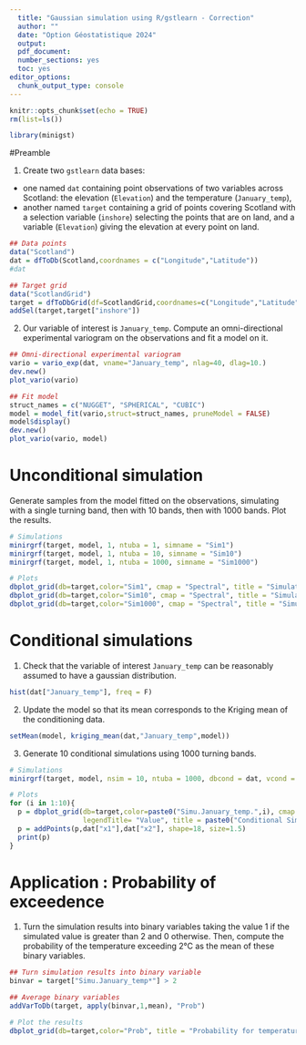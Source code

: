 ```yaml
---
  title: "Gaussian simulation using R/gstlearn - Correction"
  author: ""
  date: "Option Géostatistique 2024"
  output:
  pdf_document:
  number_sections: yes
  toc: yes
editor_options: 
  chunk_output_type: console
---
```


```r
knitr::opts_chunk$set(echo = TRUE)
rm(list=ls())

library(minigst)
```

#Preamble

1.  Create two `gstlearn` data bases:

-   one named `dat` containing point observations of two variables across Scotland: the elevation (`Elevation`) and the temperature (`January_temp`),
-   another named `target` containing a grid of points covering Scotland with a selection variable (`inshore`) selecting the points that are on land, and a variable (`Elevation`) giving the elevation at every point on land.

```r

## Data points
data("Scotland")
dat = dfToDb(Scotland,coordnames = c("Longitude","Latitude"))
#dat

## Target grid
data("ScotlandGrid")
target = dfToDbGrid(df=ScotlandGrid,coordnames=c("Longitude","Latitude"))
addSel(target,target["inshore"])

```

2.  Our variable of interest is `January_temp`. Compute an omni-directional experimental variogram on the observations and fit a model on it.

```r

## Omni-directional experimental variogram
vario = vario_exp(dat, vname="January_temp", nlag=40, dlag=10.)
dev.new()
plot_vario(vario)

## Fit model
struct_names = c("NUGGET", "SPHERICAL", "CUBIC")
model = model_fit(vario,struct=struct_names, pruneModel = FALSE)
model$display()
dev.new()
plot_vario(vario, model)

```

# Unconditional simulation

Generate samples from the model fitted on the observations, simulating with a single turning band, then with 10 bands, then with 1000 bands. Plot the results.

```r

# Simulations
minirgrf(target, model, 1, ntuba = 1, simname = "Sim1")
minirgrf(target, model, 1, ntuba = 10, simname = "Sim10")
minirgrf(target, model, 1, ntuba = 1000, simname = "Sim1000")

# Plots
dbplot_grid(db=target,color="Sim1", cmap = "Spectral", title = "Simulation with 1 band", legendTitle= "Value")
dbplot_grid(db=target,color="Sim10", cmap = "Spectral", title = "Simulation with 10 bands", legendTitle= "Value")
dbplot_grid(db=target,color="Sim1000", cmap = "Spectral", title = "Simulation with 1000 bands", legendTitle= "Value")
```

# Conditional simulations

1.  Check that the variable of interest `January_temp` can be reasonably assumed to have a gaussian distribution.

```r
hist(dat["January_temp"], freq = F)
```

2.  Update the model so that its mean corresponds to the Kriging mean of the conditioning data.

```r
setMean(model, kriging_mean(dat,"January_temp",model))

```

3.  Generate 10 conditional simulations using 1000 turning bands.

```r

# Simulations
minirgrf(target, model, nsim = 10, ntuba = 1000, dbcond = dat, vcond = "January_temp", seed = 13231)

# Plots
for (i in 1:10){
  p = dbplot_grid(db=target,color=paste0("Simu.January_temp.",i), cmap = "Spectral", 
                  legendTitle= "Value", title = paste0("Conditional Simulation ", i))
  p = addPoints(p,dat["x1"],dat["x2"], shape=18, size=1.5)
  print(p)
}
```

# Application : Probability of exceedence

1.  Turn the simulation results into binary variables taking the value 1 if the simulated value is greater than 2 and 0 otherwise. Then, compute the probability of the temperature exceeding 2°C as the mean of these binary variables.

```r
## Turn simulation results into binary variable
binvar = target["Simu.January_temp*"] > 2

## Average binary variables
addVarToDb(target, apply(binvar,1,mean), "Prob")

# Plot the results
dbplot_grid(db=target,color="Prob", title = "Probability for temperature above 2°C", legendTitle= "Value")
```
